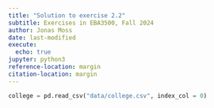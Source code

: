 ```yaml
---
title: "Solution to exercise 2.2"
subtitle: Exercises in EBA3500, Fall 2024
author: Jonas Moss
date: last-modified
execute:
  echo: true
jupyter: python3
reference-location: margin
citation-location: margin
---
```


```python
college = pd.read_csv("data/college.csv", index_col = 0)
```
